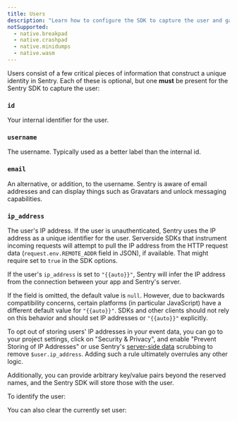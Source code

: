 ```yaml
---
title: Users
description: "Learn how to configure the SDK to capture the user and gain critical pieces of information that construct a unique identity in Sentry."
notSupported:
  - native.breakpad
  - native.crashpad
  - native.minidumps
  - native.wasm
---
```


Users consist of a few critical pieces of information that construct a unique identity in Sentry. Each of these is optional, but one **must** be present for the Sentry SDK to capture the user:

<DefinitionList>

### `id`

Your internal identifier for the user.

### `username`

The username. Typically used as a better label than the internal id.

### `email`

An alternative, or addition, to the username. Sentry is aware of email addresses and can display things such as Gravatars and unlock messaging capabilities.

### `ip_address`

The user's IP address. If the user is unauthenticated, Sentry uses the IP address as a unique identifier for the user.
Serverside SDKs that instrument incoming requests will attempt to pull the IP address from the HTTP request data (`request.env.REMOTE_ADDR` field in JSON), if available. That might require <PlatformIdentifier name="send-default-pii" /> set to `true` in the SDK options.

If the user's `ip_address` is set to `"{{auto}}"`, Sentry will infer the IP address from the connection between your app and Sentry's server.

If the field is omitted, the default value is `null`. However, due to backwards compatibility concerns, certain platforms (in particular JavaScript) have a different default value for `"{{auto}}"`. SDKs and other clients should not rely on this behavior and should set IP addresses or `"{{auto}}"` explicitly.

To opt out of storing users' IP addresses in your event data, you can go to your project settings, click on "Security & Privacy", and enable "Prevent Storing of IP Addresses" or use Sentry's [server-side data](/security-legal-pii/scrubbing/) scrubbing to remove `$user.ip_address`. Adding such a rule ultimately overrules any other logic.

</DefinitionList>

Additionally, you can provide arbitrary key/value pairs beyond the reserved names, and the Sentry SDK will store those with the user.

To identify the user:

<PlatformContent includePath="enriching-events/set-user" />

You can also clear the currently set user:

<PlatformContent includePath="enriching-events/unset-user" />
